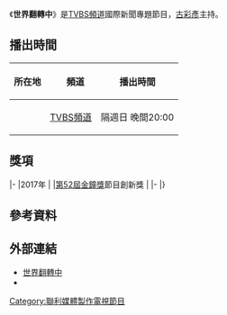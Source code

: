{{Orphan|time=2016-12-20T11:56:10+00:00}}

{{Infobox television
| 名稱 = 世界翻轉中
| 原名 = 
| 圖片 = 
| 圖說 = 
| 分類 = [[新聞資訊節目|新聞資訊節目]]
| 主持 = [[古彩彥|古彩彥]]
| 國家 = {{ROC-TW}}
| 語言 = [[國語|國語]]
| 字幕 = [[中文|中文]]
| 監製 = 
| 編審 = 
| 製作人 = 
| 導演 = 
| 導播 = 
| 每集長 = 分鐘（含[[廣告|廣告]]）
| 製作公司 = 
| 頻道 =  [[TVBS_(頻道)|TVBS]]
| 播出國家 = {{TW}}
| 視訊制式 = 
| 開始 = 
| 結束 = 
| 官方網站 = http://change.tvbs.com.tw/ 
}}

《'''世界翻轉中'''》是[[TVBS頻道|TVBS頻道]]國際新聞專題節目，[[古彩彥|古彩彥]]主持。

==播出時間==
{| class="wikitable" border="1"
! 所在地 ||　頻道 || 播出時間 
|-
| {{TWN}} ||[[TVBS頻道|TVBS頻道]]||隔週日  晚間20:00
|}
==獎項==
{{awards table}}
|-
|2017年
|
|[[第52屆金鐘獎|第52屆金鐘獎]]節目創新獎
|{{nom}}
|-
|}

==參考資料==
{{reflist}}

==外部連結==
*[http://change.tvbs.com.tw/ 世界翻轉中] {{Wayback|url=http://change.tvbs.com.tw/ |date=20220429044554 }}
*{{youtube|playlist=PLRPdZdTG7HaDxfwlpKaw9DGEREATzB75l|世界翻轉中}}

{{電視節目的變遷
|電視台={{flagicon|ROC}}[[TVBS頻道|TVBS頻道]]
|播放檔次=隔星期日20:00
|節目名稱=世界翻轉中
|上一節目=
|下一節目=
}}

[[Category:聯利媒體製作電視節目|Category:聯利媒體製作電視節目]]